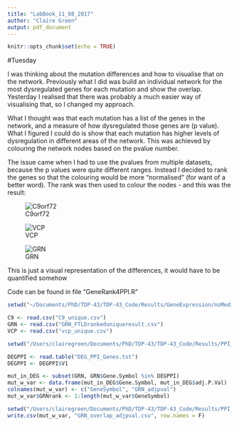 ```yaml
---
title: "LabBook_11_08_2017"
author: "Claire Green"
output: pdf_document
---
```


```r
knitr::opts_chunk$set(echo = TRUE)
```

#Tuesday

I was thinking about the mutation differences and how to visualise that on the network. Previously what I did was build an individual network for the most dysregulated genes for each mutation and show the overlap. Yesterday I realised that there was probably a much easier way of visualising that, so I changed my approach.

What I thought was that each mutation has a list of the genes in the network, and a measure of how dysregulated those genes are (p value). What I figured I could do is show that each mutation has higher levels of dysregulation in different areas of the network. This was achieved by colouring the network nodes based on the pvalue number. 

The issue came when I had to use the pvalues from multiple datasets, because the p values were quite different ranges. Instead I decided to rank the genes so that the colouring would be more "normalised" (for want of a better word). The rank was then used to colour the nodes - and this was the result:

![C9orf72](/Users/clairegreen/Documents/PhD/TDP-43/TDP-43_Code/Results/PPI_Network/heatnode/C9_generank copy)

![VCP](/Users/clairegreen/Documents/PhD/TDP-43/TDP-43_Code/Results/PPI_Network/heatnode/VCP_generank copy)

![GRN](/Users/clairegreen/Documents/PhD/TDP-43/TDP-43_Code/Results/PPI_Network/heatnode/GRN_generank copy)

This is just a visual representation of the differences, it would have to be quantified somehow

Code can be found in file "GeneRank4PPI.R"

```r
setwd("~/Documents/PhD/TDP-43/TDP-43_Code/Results/GeneExpression/noMedian/")

C9 <- read.csv("C9_unique.csv")
GRN <- read.csv("GRN_FTLDrankeduniqueresult.csv")
VCP <- read.csv("vcp_unique.csv")

setwd("/Users/clairegreen/Documents/PhD/TDP-43/TDP-43_Code/Results/PPI_Network/")

DEGPPI <- read.table("DEG_PPI_Genes.txt")
DEGPPI <- DEGPPI$V1

mut_in_DEG <- subset(GRN, GRN$Gene.Symbol %in% DEGPPI)
mut_w_var <- data.frame(mut_in_DEG$Gene.Symbol, mut_in_DEG$adj.P.Val)
colnames(mut_w_var) <- c("GeneSymbol", "GRN_adjpval")
mut_w_var$GRNrank <- 1:length(mut_w_var$GeneSymbol)

setwd("/Users/clairegreen/Documents/PhD/TDP-43/TDP-43_Code/Results/PPI_Network/heatnode/")
write.csv(mut_w_var, "GRN_overlap_adjpval.csv", row.names = F)
```